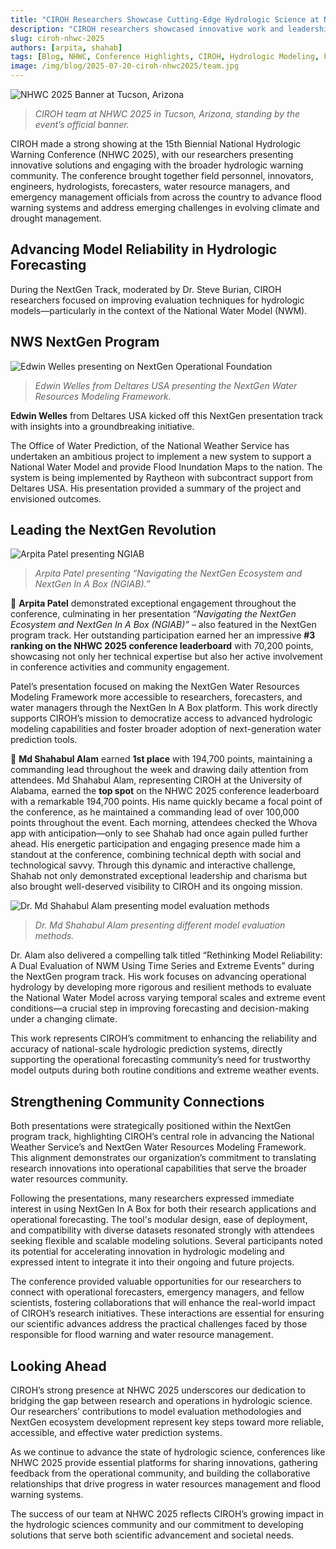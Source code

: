 ```yaml
---
title: "CIROH Researchers Showcase Cutting-Edge Hydrologic Science at NHWC 2025"
description: "CIROH researchers showcased innovative work and leadership at the 15th Biennial National Hydrologic Warning Conference (NHWC 2025), presenting cutting-edge hydrologic forecasting tools and earning top recognition."
slug: ciroh-nhwc-2025
authors: [arpita, shahab]
tags: [Blog, NHWC, Conference Highlights, CIROH, Hydrologic Modeling, Forecasting, National Weather Service, NextGen, Deltares, Alabama]
image: /img/blog/2025-07-20-ciroh-nhwc2025/team.jpg
---
```


![NHWC 2025 Banner at Tucson, Arizona](/img/blog/2025-07-20-ciroh-nhwc2025/team.jpg)
> *CIROH team at NHWC 2025 in Tucson, Arizona, standing by the event’s official banner.*

CIROH made a strong showing at the 15th Biennial National Hydrologic Warning Conference (NHWC 2025), with our researchers presenting innovative solutions and engaging with the broader hydrologic warning community. The conference brought together field personnel, innovators, engineers, hydrologists, forecasters, water resource managers, and emergency management officials from across the country to advance flood warning systems and address emerging challenges in evolving climate and drought management.

## Advancing Model Reliability in Hydrologic Forecasting

During the NextGen Track, moderated by Dr. Steve Burian, CIROH researchers focused on improving evaluation techniques for hydrologic models—particularly in the context of the National Water Model (NWM).

## NWS NextGen Program

![Edwin Welles presenting on NextGen Operational Foundation](/img/blog/2025-07-20-ciroh-nhwc2025/edwin.JPG)
> *Edwin Welles from Deltares USA presenting the NextGen Water Resources Modeling Framework.*

**Edwin Welles** from Deltares USA kicked off this NextGen presentation track with insights into a groundbreaking initiative.

The Office of Water Prediction, of the National Weather Service has undertaken an ambitious project to implement a new system to support a National Water Model and provide Flood Inundation Maps to the nation. The system is being implemented by Raytheon with subcontract support from Deltares USA. His presentation provided a summary of the project and envisioned outcomes.

## Leading the NextGen Revolution

![Arpita Patel presenting NGIAB](/img/blog/2025-07-20-ciroh-nhwc2025/arpita1.JPG)
> *Arpita Patel presenting “Navigating the NextGen Ecosystem and NextGen In A Box (NGIAB).”*

🥉 **Arpita Patel** demonstrated exceptional engagement throughout the conference, culminating in her presentation *“Navigating the NextGen Ecosystem and NextGen In A Box (NGIAB)”* – also featured in the NextGen program track. Her outstanding participation earned her an impressive **#3 ranking on the NHWC 2025 conference leaderboard** with 70,200 points, showcasing not only her technical expertise but also her active involvement in conference activities and community engagement.

Patel’s presentation focused on making the NextGen Water Resources Modeling Framework more accessible to researchers, forecasters, and water managers through the NextGen In A Box platform. This work directly supports CIROH’s mission to democratize access to advanced hydrologic modeling capabilities and foster broader adoption of next-generation water prediction tools.

🥇 **Md Shahabul Alam** earned **1st place** with 194,700 points, maintaining a commanding lead throughout the week and drawing daily attention from attendees.
Md Shahabul Alam, representing CIROH at the University of Alabama, earned the **top spot** on the NHWC 2025 conference leaderboard with a remarkable 194,700 points. His name quickly became a focal point of the conference, as he maintained a commanding lead of over 100,000 points throughout the event. Each morning, attendees checked the Whova app with anticipation—only to see Shahab had once again pulled further ahead. His energetic participation and engaging presence made him a standout at the conference, combining technical depth with social and technological savvy. Through this dynamic and interactive challenge, Shahab not only demonstrated exceptional leadership and charisma but also brought well-deserved visibility to CIROH and its ongoing mission.

![Dr. Md Shahabul Alam presenting model evaluation methods](/img/blog/2025-07-20-ciroh-nhwc2025/shahab.jpg)
> *Dr. Md Shahabul Alam presenting different model evaluation methods.*

Dr. Alam also delivered a compelling talk titled “Rethinking Model Reliability: A Dual Evaluation of NWM Using Time Series and Extreme Events” during the NextGen program track. His work focuses on advancing operational hydrology by developing more rigorous and resilient methods to evaluate the National Water Model across varying temporal scales and extreme event conditions—a crucial step in improving forecasting and decision-making under a changing climate.

This work represents CIROH’s commitment to enhancing the reliability and accuracy of national-scale hydrologic prediction systems, directly supporting the operational forecasting community’s need for trustworthy model outputs during both routine conditions and extreme weather events.


## Strengthening Community Connections

Both presentations were strategically positioned within the NextGen program track, highlighting CIROH’s central role in advancing the National Weather Service’s and NextGen Water Resources Modeling Framework. This alignment demonstrates our organization’s commitment to translating research innovations into operational capabilities that serve the broader water resources community.

Following the presentations, many researchers expressed immediate interest in using NextGen In A Box for both their research applications and operational forecasting. The tool's modular design, ease of deployment, and compatibility with diverse datasets resonated strongly with attendees seeking flexible and scalable modeling solutions. Several participants noted its potential for accelerating innovation in hydrologic modeling and expressed intent to integrate it into their ongoing and future projects.

The conference provided valuable opportunities for our researchers to connect with operational forecasters, emergency managers, and fellow scientists, fostering collaborations that will enhance the real-world impact of CIROH’s research initiatives. These interactions are essential for ensuring our scientific advances address the practical challenges faced by those responsible for flood warning and water resource management.


## Looking Ahead

CIROH’s strong presence at NHWC 2025 underscores our dedication to bridging the gap between research and operations in hydrologic science. Our researchers’ contributions to model evaluation methodologies and NextGen ecosystem development represent key steps toward more reliable, accessible, and effective water prediction systems.

As we continue to advance the state of hydrologic science, conferences like NHWC 2025 provide essential platforms for sharing innovations, gathering feedback from the operational community, and building the collaborative relationships that drive progress in water resources management and flood warning systems.

The success of our team at NHWC 2025 reflects CIROH’s growing impact in the hydrologic sciences community and our commitment to developing solutions that serve both scientific advancement and societal needs.
